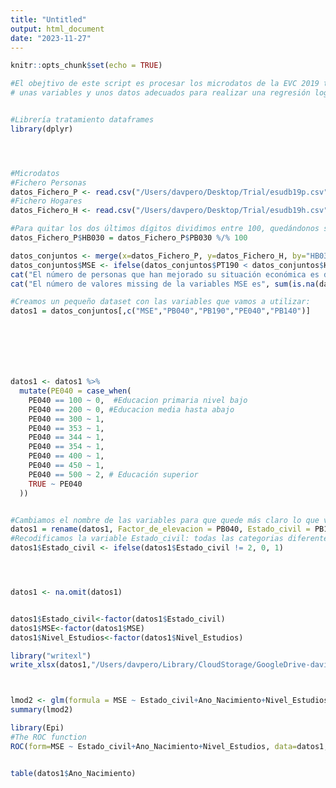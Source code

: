 ```yaml
---
title: "Untitled"
output: html_document
date: "2023-11-27"
---
```


```r
knitr::opts_chunk$set(echo = TRUE)
```




```r
#El obejtivo de este script es procesar los microdatos de la EVC 2019 transversal para dejar 
# unas variables y unos datos adecuados para realizar una regresión logística


#Librería tratamiento dataframes
library(dplyr)




#Microdatos
#Fichero Personas
datos_Fichero_P <- read.csv("/Users/davpero/Desktop/Trial/esudb19p.csv", sep=",")
#Fichero Hogares
datos_Fichero_H <- read.csv("/Users/davpero/Desktop/Trial/esudb19h.csv", sep=",")

#Para quitar los dos últimos dígitos dividimos entre 100, quedándonos solo con la parte entera:
datos_Fichero_P$HB030 = datos_Fichero_P$PB030 %/% 100

datos_conjuntos <- merge(x=datos_Fichero_P, y=datos_Fichero_H, by="HB030")
datos_conjuntos$MSE <- ifelse(datos_conjuntos$PT190 < datos_conjuntos$HS120, 1, 0)
cat("El número de personas que han mejorado su situación económica es de", nrow(filter(datos_conjuntos, MSE == 1)), ". Mientras que el resto,", nrow(filter(datos_conjuntos, MSE == 0)), ", no han mejorado su situación económica. \n")
cat("El número de valores missing de la variables MSE es", sum(is.na(datos_conjuntos$MSE)), "La grandísima mayoría -", sum(is.na(datos_conjuntos$PT190)), "- se deben a los valores missing que presentaba la variable PT190.")

#Creamos un pequeño dataset con las variables que vamos a utilizar:
datos1 = datos_conjuntos[,c("MSE","PB040","PB190","PE040","PB140")]







datos1 <- datos1 %>%
  mutate(PE040 = case_when(
    PE040 == 100 ~ 0,  #Educacion primaria nivel bajo
    PE040 == 200 ~ 0, #Educacion media hasta abajo
    PE040 == 300 ~ 1,
    PE040 == 353 ~ 1,
    PE040 == 344 ~ 1,
    PE040 == 354 ~ 1,
    PE040 == 400 ~ 1,
    PE040 == 450 ~ 1,
    PE040 == 500 ~ 2, # Educación superior
    TRUE ~ PE040
  ))


#Cambiamos el nombre de las variables para que quede más claro lo que vamos a hacer:
datos1 = rename(datos1, Factor_de_elevacion = PB040, Estado_civil = PB190,Ano_Nacimiento=PB140,Nivel_Estudios=PE040)
#Recodificamos la variable Estado_civil: todas las categorias diferentes a 2, recibiran el valor 0; y la categoria 2 (Casado), el valor 1
datos1$Estado_civil <- ifelse(datos1$Estado_civil != 2, 0, 1)




datos1 <- na.omit(datos1)


datos1$Estado_civil<-factor(datos1$Estado_civil)
datos1$MSE<-factor(datos1$MSE)
datos1$Nivel_Estudios<-factor(datos1$Nivel_Estudios)

library("writexl")
write_xlsx(datos1,"/Users/davpero/Library/CloudStorage/GoogleDrive-davidperez202223@gmail.com/Mi unidad/4th Quarter/INE/2Datasets/Datos/Nuevos/ECV.xlsx\\jaja.xlsx")



lmod2 <- glm(formula = MSE ~ Estado_civil+Ano_Nacimiento+Nivel_Estudios,family = binomial(link = logit),data=datos1)
summary(lmod2)

library(Epi)
#The ROC function
ROC(form=MSE ~ Estado_civil+Ano_Nacimiento+Nivel_Estudios, data=datos1,plot="ROC",lwd=3,cex=1.5)


table(datos1$Ano_Nacimiento)



```

